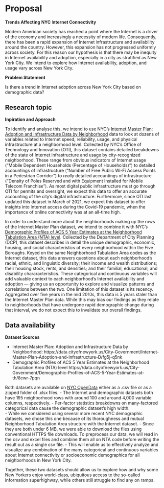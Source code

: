 # Proposal

**Trends Affecting NYC Internet Connectivity**

Modern American society has reached a point where the Internet is a driver of the economy and increasingly a necessity of modern life. Consequently, there has been a rapid expansion of Internet infrastructure and availability around the country. However, this expansion has not progressed uniformly across society. For this reason our hypothesis is that there may be inequity in Internet availability and adoption, especially in a city as stratified as New York City. We intend to explore how Internet availability, adoption, and usage vary across New York City.

**Problem Statement**

Is there a trend in Internet adoption across New York City based on demographic data?


## Research topic

**Inpiration and Approach**

To identify and analyse this, we intend to use NYC's [Internet Master Plan: Adoption and Infrastructure Data by Neighborhood](https://data.cityofnewyork.us/City-Government/Internet-Master-Plan-Adoption-and-Infrastructure-D/fg5j-q5nk) data to look at dozens of variables related to Internet speed, reliability, usage, and physical infrastructure at a neighborhood level. 
Collected by NYC's Office of Technology and Innovation (OTI), this dataset contains detailed breakdowns of the state of Internet infrastructure and usage by city-recognized neighborhood. 
These range from obvious indicators of Internet usage ("Mobile Dependent Households (Percentage of Households)") to detailed accountings of infrastructure ("Number of Free Public Wi-Fi Access Points in a Pedestrian Corridor") to *really* detailed accountings of infrastructure ("Density of Poles Reserved and with Equipment Installed for Mobile Telecom Franchise"). 
As most digital public infrastructure must go through OTI for permits and oversight, we expect this data to offer an accurate accounting of the city's digital infrastructure. 
Furthermore, since OTI last updated this dataset in March of 2021, we expect this dataset to offer insights into Internet access during the Covid-19 pandemic, when the importance of online connectivity was at an all-time high.

In order to understand more about the neighborhoods making up the rows of the Internet Master Plan dataset, we intend to combine it with NYC's [Demographic Profiles of ACS 5 Year Estimates at the Neighborhood Tabulation Area (NTA) level](https://data.cityofnewyork.us/City-Government/Demographic-Profiles-of-ACS-5-Year-Estimates-at-th/8cwr-7pqn). 
Collected by the Department of City Planning (DCP), this dataset describes in detail the unique demographic, economic, housing, and social characteristics of every neighborhood within the Five Boroughs. Keyed on the same Neighborhood Tabulation Area codes as the Internet dataset, this data answers questions about each neighborhood's racial, ethnic, and linguistic diversity; their income and wealth distributions; their housing stock, rents, and densities; and their familial, educational, and disability chararacteristics. 
These categorical and continuous variables will add valuable context to each neighborhood's Internet availability and adoption — giving us an opportunity to explore and visualize patterns and correlations between the two. One limitation of this dataset is its recency. Aggregated over five years in the mid 2010s, this data is 5 years staler than the Internet Master Plan data. 
While this may bias our findings as they relate to neighborhoods that have undergone rapid demographic change during that interval, we do not expect this to invalidate our overall findings.


## Data availability

**Dataset Sources**

 - Internet Master Plan: Adoption and Infrastructure Data by Neighborhood:
 https://data.cityofnewyork.us/City-Government/Internet-Master-Plan-Adoption-and-Infrastructure-D/fg5j-q5nk
 - Demographic Profiles of ACS 5 Year Estimates at the Neighborhood Tabulation Area (NTA) level
 https://data.cityofnewyork.us/City-Government/Demographic-Profiles-of-ACS-5-Year-Estimates-at-th/8cwr-7pqn

Both datasets are available on [NYC OpenData](https://opendata.cityofnewyork.us) either as a .csv file or as a zipped folder of .xlsx files. 
- The Internet and demographic datasets both have 195 neighborhood rows with around 100 and around 4,000 variable columns, respectively. 
- Per-factor statistics breakdowns on many-factored categorical data cause the demographic dataset's high width.  
- While we considered using several more recent NYC demographic datasets, we chose this one because of its thoroughness and mutual Neighborhood Tabulation Area structure with the Internet dataset. 
- Since they are both under 6 MB, we were able to download the files using conventional HTTPS file downloads. To preprocess our data, we will read in the csv and excel files and combine them all on NTA code before writing the result out as a single csv file. 
- This will enable us to effectively analyze and visualize any combination of the many categorical and continuous variables about Internet connectivity or socioeconomic demographics for all neighborhoods in New York City.

Together, these two datasets should allow us to explore how and why some New Yorkers enjoy world-class, ubiquitous access to the so-called information superhighway, while others still struggle to find any on ramps.

